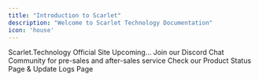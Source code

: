```yaml
---
title: "Introduction to Scarlet"
description: "Welcome to Scarlet Technology Documentation"
icon: 'house'
---
```


<CardGroup cols={2}>
  <Card title="Official Site" icon="globe" href="https://scarlet.technology">
      Scarlet.Technology Official Site
  </Card>
  <Card title="Points Shop" icon="star">
    Upcoming...
  </Card>
  <Card title="Join Our Discord Community" icon="discord" href="https://discord.scarlet.technology">
    Join our Discord Chat Community for pre-sales and after-sales service
  </Card>
  <Card title="Check Product Status & Update Logs" icon="check" href="https://scarlet.technology/status">
    Check our Product Status Page & Update Logs Page
  </Card>

</CardGroup>
